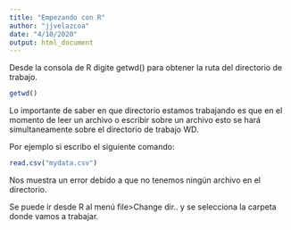 ```yaml
---
title: "Empezando con R"
author: "jjvelazcoa"
date: "4/10/2020"
output: html_document
---
```


Desde la consola de R digite getwd() para obtener la ruta del directorio de trabajo.
```r
getwd()
```

Lo importante de saber en que directorio estamos trabajando es que en el momento de leer un archivo o escribir sobre un archivo esto se hará simultaneamente sobre el directorio de trabajo WD.

Por ejemplo si escribo el siguiente comando:
```r
read.csv("mydata.csv")
```

Nos muestra un error debido a que no tenemos ningún archivo en el directorio.

Se puede ir desde R al menú file>Change dir.. y se selecciona la carpeta donde vamos a trabajar.
